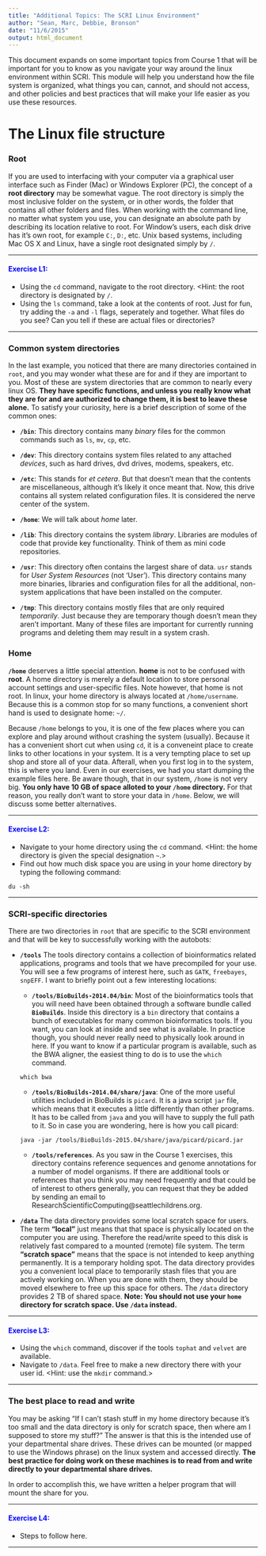 ```yaml
---
title: "Additional Topics: The SCRI Linux Environment"
author: "Sean, Marc, Debbie, Bronson"
date: "11/6/2015"
output: html_document
---
```


This document expands on some important topics from Course 1 that will be important for you to know as you navigate your way around the linux environment within SCRI. This module will help you understand how the file system is organized, what things you can, cannot, and should not access, and other policies and best practices that will make your life easier as you use these resources.

# The Linux file structure

### Root

If you are used to interfacing with your computer via a graphical user interface such as Finder (Mac) or Windows Explorer (PC), the concept of a __root directory__ may be somewhat vague. The root directory is simply the most inclusive folder on the system, or in other words, the folder that contains all other folders and files. When working with the command line, no matter what system you use, you can designate an absolute path by describing its location relative to root. For Window's users, each disk drive has it's own root, for example `C:`, `D:`, etc. Unix based systems, including Mac OS X and Linux, have a single root designated simply by `/`.

***
####  <span style="color:blue">__Exercise L1:__</span>
* Using the `cd` command, navigate to the root directory. <Hint: the root directory is designated by `/`.
* Using the `ls` command, take a look at the contents of root. Just for fun, try adding the `-a` and `-l` flags, seperately and together. What files do you see? Can you tell if these are actual files or directories?

***

### Common system directories

In the last example, you noticed that there are many directories contained in `root`, and you may wonder what these are for and if they are important to you. Most of these are system directories that are common to nearly every linux OS. __They have specific functions, and unless you really know what they are for and are authorized to change them, it is best to leave these alone.__ To satisfy your curiosity, here is a brief description of some of the common ones:

* __`/bin`__: This directory contains many *binary* files for the common commands such as `ls`, `mv`, `cp`, etc.

* __`/dev`__: This directory contains system files related to any attached *devices*, such as hard drives, dvd drives, modems, speakers, etc.

* __`/etc`__: This stands for *et cetera*. But that doesn't mean that the contents are miscellaneous, although it's likely it once meant that. Now, this drive contains all system related configuration files. It is considered the nerve center of the system.

* __`/home`__: We will talk about *home* later.

* __`/lib`__: This directory contains the system *library*. Libraries are modules of code that provide key functionality. Think of them as mini code repositories.

* __`/usr`__: This directory often contains the largest share of data. `usr` stands for *User System Resources* (not 'User'). This directory contains many more binaries, libraries and configuration files for all the additional, non-system applications that have been installed on the computer.

* __`/tmp`__: This directory contains mostly files that are only required *temporarily*. Just because they are temporary though doesn't mean they aren't important. Many of these files are important for currently running programs and deleting them may result in a system crash.

### Home

__`/home`__ deserves a little special attention. __home__ is not to be confused with __root__. A home directory is merely a default location to store personal account settings and user-specific files. Note however, that home is not root. In linux, your home directory is always located at `/home/username`. Because this is a common stop for so many functions, a convenient short hand is used to designate home: `~/`.

Because `/home` belongs to you, it is one of the few places where you can explore and play around without crashing the system (usually). Because it has a convenient short cut when using `cd`, it is a conveneint place to create links to other locations in your system. It is a very tempting place to set up shop and store all of your data. Afterall, when you first log in to the system, this is where you land. Even in our exercises, we had you start dumping the example files here. Be aware though, that in our system, `/home` is not very big. __You only have 10 GB of space alloted to your `/home` directory.__ For that reason, you really don't want to store your data in `/home`. Below, we will discuss some better alternatives.

***
####  <span style="color:blue">__Exercise L2:__</span>
* Navigate to your home directory using the `cd` command. <Hint: the home directory is given the special designation `~`.>
* Find out how much disk space you are using in your home directory by typing the following command:
```
du -sh
```

***

### SCRI-specific directories

There are two directories in `root` that are specific to the SCRI environment and that will be key to successfully working with the autobots:

* __`/tools`__ The tools directory contains a collection of bioinformatics related applications, programs and tools that we have precompiled for your use. You will see a few programs of interest here, such as `GATK`, `freebayes`, `snpEFF`. I want to briefly point out a few interesting locations:

    + __`/tools/BioBuilds-2014.04/bin`__: Most of the bioinformatics tools that you will need have been obtained through a software bundle called __`BioBuilds`__. Inside this directory is a `bin` directory that contains a bunch of executables for many common bioinformatics tools. If you want, you can look at inside and see what is available. In practice though, you should never really need to physically look around in here. If you want to know if a particular program is available, such as the BWA aligner, the easiest thing to do is to use the `which` command. 
```
which bwa
```
    + __`/tools/BioBuilds-2014.04/share/java`__: One of the more useful utilities included in BioBuilds is `picard`. It is a java script `jar` file, which means that it executes a little differently than other programs. It has to be called from `java` and you will have to supply the full path to it. So in case you are wondering, here is how you call picard:
```
java -jar /tools/BioBuilds-2015.04/share/java/picard/picard.jar
```
    + __`/tools/references`__. As you saw in the Course 1 exercises, this directory contains reference sequences and genome annotations for a number of model organisms. If there are additional tools or references that you think you may need frequently and that could be of interest to others generally, you can request that they be added by sending an email to ResearchScientificComputing@seattlechildrens.org.


* __`/data`__ The data directory provides some local scratch space for users. The term __"local"__ just means that that space is physically located on the computer you are using. Therefore the read/write speed to this disk is relatively fast compared to a mounted (remote) file system. The term __"scratch space"__ means that the space is not intended to keep anything permanently. It is a temporary holding spot. The data directory provides you a convenient local place to temporarily stash files that you are actively working on. When you are done with them, they should be moved elsewhere to free up this space for others. The `/data` directory provides 2 TB of shared space. __Note: You should not use your `home` directory for scratch space. Use `/data` instead.__ 

***
####  <span style="color:blue">__Exercise L3:__</span>
* Using the `which` command, discover if the tools `tophat` and `velvet` are available.
* Navigate to `/data`. Feel free to make a new directory there with your user id. <Hint: use the `mkdir` command.>

*** 

### The best place to read and write
You may be asking "If I can't stash stuff in my home directory because it's too small and the data directory is only for scratch space, then where am I supposed to store my stuff?" The answer is that this is the intended use of your departmental share drives. These drives can be mounted (or mapped to use the Windows phrase) on the linux system and accessed directly. __The best practice for doing work on these machines is to read from and write directly to your departmental share drives.__

In order to accomplish this, we have written a helper program that will mount the share for you.

***
####  <span style="color:blue">__Exercise L4:__</span>

* Steps to follow here.

*** 
